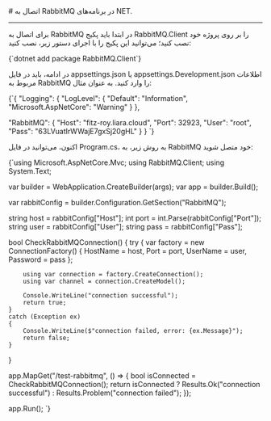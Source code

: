 

<Layout>
<Head>
<title>مستندات اتصال به RabbitMQ در پلتفرم NET. - لیارا</title>
<meta property="og:title" content="مستندات خدمات رایانش ابری لیارا" />
<meta property="og:description" content="مستندات قدم به قدم اتصال به پیام‌رسان RabbitMQ در فریم‌ورک DOTNET"  />
<meta property="og:image" content="https://media.liara.ir/logos/liara-poster.jpg" />
</Head>
# اتصال به RabbitMQ در برنامه‌های NET.
<hr className="mb-2" />

برای اتصال به RabbitMQ در ابتدا باید پکیج <Important>RabbitMQ.Client</Important> را بر روی پروژه خود نصب کنید؛ می‌توانید این پکیج را با اجرای دستور زیر، نصب کنید:

<div className="h-2" />
    <div dir='ltr'>
    <Highlight className="bash">
        {`dotnet add package RabbitMQ.Client`}
    </Highlight>
    </div>
<div className="h-2" />

در ادامه، باید در فایل <Important>appsettings.json</Important> یا <Important>appsettings.Development.json</Important> اطلاعات مربوط به RabbitMQ را وارد کنید. به عنوان مثال:

<div className="h-2" />
    <div dir='ltr'>
    <Highlight className="json">
        {`{
  "Logging": {
    "LogLevel": {
      "Default": "Information",
      "Microsoft.AspNetCore": "Warning"
    }
  },

  "RabbitMQ": {
    "Host": "fitz-roy.liara.cloud",
    "Port": 32923,
    "User": "root",
    "Pass": "63LVuatIrWWajE7gxSj20gHL"
  }
}
`}
    </Highlight>
    </div>
<div className="h-2" />

اکنون، می‌توانید در فایل <Important>Program.cs</Important>، به روش زیر، به RabbitMQ خود متصل شوید:


<div className="h-2" />
    <div dir='ltr'>
    <Highlight className="dotnet">
        {`using Microsoft.AspNetCore.Mvc;
using RabbitMQ.Client;
using System.Text;

var builder = WebApplication.CreateBuilder(args);
var app = builder.Build();

var rabbitConfig = builder.Configuration.GetSection("RabbitMQ");

string host = rabbitConfig["Host"];
int port = int.Parse(rabbitConfig["Port"]);
string user = rabbitConfig["User"];
string pass = rabbitConfig["Pass"];

bool CheckRabbitMQConnection()
{
    try
    {
        var factory = new ConnectionFactory()
        {
            HostName = host,
            Port = port,
            UserName = user,
            Password = pass
        };

        using var connection = factory.CreateConnection();
        using var channel = connection.CreateModel();

        Console.WriteLine("connection successful");
        return true;
    }
    catch (Exception ex)
    {
        Console.WriteLine($"connection failed, error: {ex.Message}");
        return false;
    }
}

app.MapGet("/test-rabbitmq", () =>
{
    bool isConnected = CheckRabbitMQConnection();
    return isConnected ? Results.Ok("connection successful") : Results.Problem("connection failed");
});

app.Run();
`}
    </Highlight>
    </div>
<div className="h-2" />

</Layout>